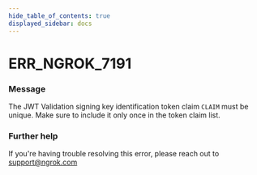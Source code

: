 ```yaml
---
hide_table_of_contents: true
displayed_sidebar: docs
---
```



# ERR_NGROK_7191

### Message

The JWT Validation signing key identification token claim `CLAIM` must be unique. Make sure to include it only once in the token claim list.

<ErrorDetails error="err_ngrok_7191" />

### Further help

If you're having trouble resolving this error, please reach out to [support@ngrok.com](mailto:support@ngrok.com?subject=Help%20with%20ERR_NGROK_7191)

